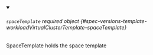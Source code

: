 


<details className="config-field" data-expandable="true" open>
<summary>

###### `spaceTemplate` <span className="config-field-required" data-required="false">required</span> <span className="config-field-type">object</span> <span className="config-field-default"></span> <span className="config-field-enum"></span> {#spec-versions-template-workloadVirtualClusterTemplate-spaceTemplate}

SpaceTemplate holds the space template

</summary>

<PartialSpaceTemplatereference />


</details>
